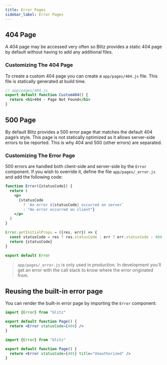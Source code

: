 ```yaml
---
title: Error Pages
sidebar_label: Error Pages
---
```


## 404 Page

A 404 page may be accessed very often so Blitz provides a static 404 page by default without having to add any additional files.

### Customizing The 404 Page

To create a custom 404 page you can create a `app/pages/404.js` file. This file is statically generated at build time.

```jsx
// app/pages/404.js
export default function Custom404() {
  return <h1>404 - Page Not Found</h1>
}
```

## 500 Page

By default Blitz provides a 500 error page that matches the default 404 page’s style. This page is not statically optimized as it allows server-side errors to be reported. This is why 404 and 500 (other errors) are separated.

### Customizing The Error Page

500 errors are handled both client-side and server-side by the `Error` component. If you wish to override it, define the file `app/pages/_error.js` and add the following code:

```jsx
function Error({statusCode}) {
  return (
    <p>
      {statusCode
        ? `An error ${statusCode} occurred on server`
        : "An error occurred on client"}
    </p>
  )
}

Error.getInitialProps = ({res, err}) => {
  const statusCode = res ? res.statusCode : err ? err.statusCode : 404
  return {statusCode}
}

export default Error
```

> `app/pages/_error.js` is only used in production. In development you’ll get an error with the call stack to know where the error originated from.

## Reusing the built-in error page

You can render the built-in error page by importing the `Error` component:

```jsx
import {Error} from "blitz"

export default function Page() {
  return <Error statusCode={404} />
}
```

```jsx
import {Error} from "blitz"

export default function Page() {
  return <Error statusCode={401} title="Unauthorized" />
}
```
